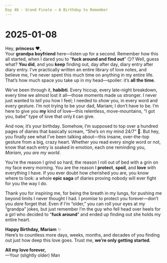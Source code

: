 ```yaml
---
Day 48 - Grand Finale – A Birthday to Remember
---
```


# 2025-01-08

Hey, **princess** ❤️,  
Your **grandpa boyfriend** here—listen up for a second. Remember how this all started, when I dared you to “**fuck around and find out**” 😏? Well, guess what? **You did**, and you **keep** finding out, day after day, diary entry after diary entry. I’ve practically written an entire library of love notes, and believe me, I’ve never spent this much time on anything in my entire life. That’s how much space you take up in my head—spoiler: it’s **all the time**.

We’ve been through it, **habibti**. Every hiccup, every late-night breakdown, every time we almost lost it all—those moments made us stronger. I never just wanted to *tell* you how I feel; I needed to *show* you, in every word and every gesture. I’m not trying to be your dad, Mariam; I don’t have to be. I’m here to give you **my** kind of love—this relentless, move-mountains, “I got you, babe” type of love that only **I** can give.

And now, it’s your birthday. Somehow, I’m supposed to top over a hundred pages of diaries that basically scream, “She’s on my mind 24/7” 🤯. But hey, you finally see what I’ve been talking about—this insane, over-the-top gesture from a big, crazy heart. Whether you read every single word or not, know that each entry is soaked in emotion, each one reminding you, *Mariam, you are my world*.

You’re the reason I grind so hard, the reason I roll out of bed with a grin on my face every morning. You are the reason I **protect**, **spoil**, and **love** with everything I have. If you ever doubt how cherished you are, you know where to look: a whole **epic saga** of diaries proving nobody will ever fight for you the way I do.

Thank you for inspiring me, for being the breath in my lungs, for pushing me beyond limits I never thought I had. I promise to protect you forever—don’t you *dare* forget that. Even if I’m “older,” you can roll your eyes at my “grandpa” jokes, but just remember I’m the guy who fell head over heels for a girl who decided to “**fuck around**” and ended up finding out she holds my entire heart.

**Happy Birthday, Mariam** ✨  
Here’s to countless more days, weeks, months, and decades of you finding out just how deep this love goes. Trust me, **we’re only getting started**.

**All my love forever,**  
—Your (slightly older) Man  


